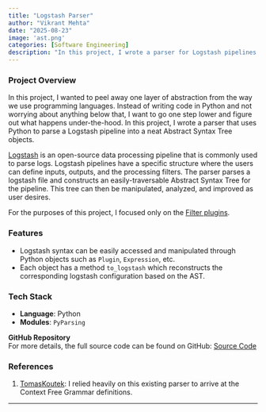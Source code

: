```yaml
---
title: "Logstash Parser"
author: "Vikrant Mehta"
date: "2025-08-23"
image: 'ast.png'
categories: [Software Engineering]
description: "In this project, I wrote a parser for Logstash pipelines using PyParsing."
---
```


### Project Overview

In this project, I wanted to peel away one layer of abstraction from the way we use programming languages. Instead of writing code in Python and not worrying about anything below that, I want to go one step lower and figure out what happens under-the-hood. In this project, I wrote a parser that uses Python to parse a Logstash pipeline into a neat Abstract Syntax Tree objects.

[Logstash](https://www.elastic.co/logstash) is an open-source data processing pipeline that is commonly used to parse logs. Logstash pipelines have a specific structure where the users can define inputs, outputs, and the processing filters. The parser parses a logstash file and constructs an easily-traversable Abstract Syntax Tree for the pipeline. This tree can then be manipulated, analyzed, and improved as user desires.

For the purposes of this project, I focused only on the [Filter plugins](https://www.elastic.co/docs/reference/logstash/plugins/filter-plugins). 

### Features

- Logstash syntax can be easily accessed and manipulated through Python objects such as `Plugin`, `Expression`, etc.
- Each object has a method `to_logstash` which reconstructs the corresponding logstash configuration based on the AST.

### Tech Stack

- **Language**: Python
- **Modules**: `PyParsing`

**GitHub Repository**  
For more details, the full source code can be found on GitHub: [Source Code](https://github.com/vikrantmehta123/http-server)

### References

1. [TomasKoutek](https://github.com/TomasKoutek/logstash-pipeline-parser): I relied heavily on this existing parser to arrive at the Context Free Grammar definitions.

---
